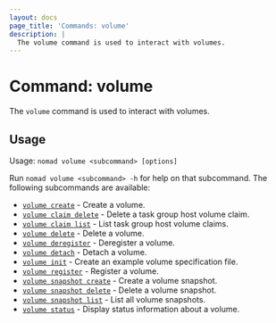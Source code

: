 ```yaml
---
layout: docs
page_title: 'Commands: volume'
description: |
  The volume command is used to interact with volumes.
---
```


# Command: volume

The `volume` command is used to interact with volumes.

## Usage

Usage: `nomad volume <subcommand> [options]`

Run `nomad volume <subcommand> -h` for help on that subcommand. The following
subcommands are available:

- [`volume create`][create] - Create a volume.
- [`volume claim delete`][claim-delete] - Delete a task group host volume claim.
- [`volume claim list`][claim-list] - List task group host volume claims.
- [`volume delete`][delete] - Delete a volume.
- [`volume deregister`][deregister] - Deregister a volume.
- [`volume detach`][detach] - Detach a volume.
- [`volume init`][init] - Create an example volume specification file.
- [`volume register`][register] - Register a volume.
- [`volume snapshot create`][snapshot-create] - Create a volume snapshot.
- [`volume snapshot delete`][snapshot-delete] - Delete a volume snapshot.
- [`volume snapshot list`][snapshot-list] - List all volume snapshots.
- [`volume status`][status] - Display status information about a volume.

[create]: /nomad/docs/commands/volume/create
[claim-delete]: /nomad/docs/commands/volume/claim-delete
[claim-list]: /nomad/docs/commands/volume/claim-list
[delete]: /nomad/docs/commands/volume/delete
[deregister]: /nomad/docs/commands/volume/deregister 'Deregister a volume'
[detach]: /nomad/docs/commands/volume/detach 'Detach a volume'
[init]: /nomad/docs/commands/volume/init 'Create an example volume specification file'
[register]: /nomad/docs/commands/volume/register 'Register a volume'
[snapshot-create]: /nomad/docs/commands/volume/snapshot-create
[snapshot-delete]: /nomad/docs/commands/volume/snapshot-delete
[snapshot-list]: /nomad/docs/commands/volume/snapshot-list
[status]: /nomad/docs/commands/volume/status 'Display status information about a volume'
